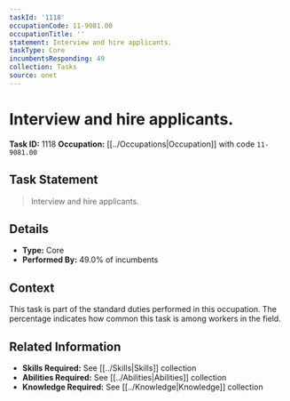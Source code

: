 ```yaml
---
taskId: '1118'
occupationCode: 11-9081.00
occupationTitle: ''
statement: Interview and hire applicants.
taskType: Core
incumbentsResponding: 49
collection: Tasks
source: onet
---
```

# Interview and hire applicants.

**Task ID:** 1118
**Occupation:** [[../Occupations|Occupation]] with code `11-9081.00`

## Task Statement

> Interview and hire applicants.

## Details

- **Type:** Core
- **Performed By:** 49.0% of incumbents

## Context

This task is part of the standard duties performed in this occupation. The percentage indicates how common this task is among workers in the field.

## Related Information

- **Skills Required:** See [[../Skills|Skills]] collection
- **Abilities Required:** See [[../Abilities|Abilities]] collection
- **Knowledge Required:** See [[../Knowledge|Knowledge]] collection
